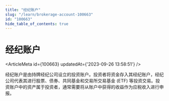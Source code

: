 ```yaml
---
title: "经纪账户"
slug: "/learn/brokerage-account-100663"
id: "100663"
hide_table_of_contents: true
---
```



# 经纪账户

<ArticleMeta id={100663} updatedAt={'2023-09-26 13:58:51'} />
<div className='border-solid border-b border-t-0 my-4 border-[var(--ifm-color-gray-300)]' />

经纪账户是由持牌经纪公司设立的投资账户。投资者将资金存入其经纪账户，经纪公司代表其进行股票、债券、共同基金和交易所交易基金 (ETF) 等投资交易。投资账户中的资产属于投资者，通常需要将从账户中获得的收益作为应税收入进行申报。
